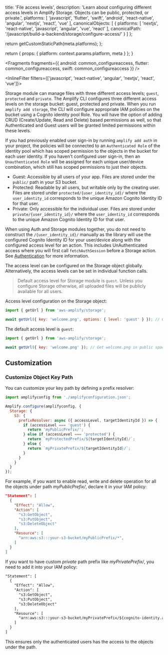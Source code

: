 
  title: 'File access levels',
  description: 'Learn about configuring different access levels in Amplify Storage. Objects can be public, protected, or private.',
  platforms: [
    'javascript',
    'flutter',
    'swift',
    'android',
    'react-native',
    'angular',
    'nextjs',
    'react',
    'vue'
  ],
  canonicalObjects: [
    {
      platforms: [
        'nextjs',
        'react-native',
        'javascript',
        'angular',
        'vue',
        'react'
      ],
      canonicalPath: '/javascript/build-a-backend/storage/configure-access/'
    }
  ]
};

  return getCustomStaticPath(meta.platforms);
};

  return {
    props: {
      platform: context.params.platform,
      meta
    }
  };
}


<Fragments
  fragments={{
    android: common_configureaccess,
    flutter: common_configureaccess,
    swift: common_configureaccess
  }}
/>

<InlineFilter filters={['javascript',  'react-native', 'angular', 'nextjs', 'react', 'vue']}>

Storage module can manage files with three different access levels; `guest`, `protected` and `private`. The Amplify CLI configures three different access levels on the storage bucket: guest, protected and private. When you run `amplify add storage`, the CLI will configure appropriate IAM policies on the bucket using a Cognito identity pool Role. You will have the option of adding CRUD (Create/Update, Read and Delete) based permissions as well, so that Authenticated and Guest users will be granted limited permissions within these levels.

If you had previously enabled user sign-in by running `amplify add auth` in your project, the policies will be connected to an `Authenticated Role` of the identity pool which has scoped permission to the objects in the bucket for each user identity. If you haven't configured user sign-in, then an `Unauthenticated Role` will be assigned for each unique user/device combination, which still has scoped permissions to just their objects.

- Guest: Accessible by all users of your app. Files are stored under the `public/` path in your S3 bucket.
- Protected: Readable by all users, but writable only by the creating user. Files are stored under `protected/{user_identity_id}/` where the `user_identity_id` corresponds to the unique Amazon Cognito Identity ID for that user.
- Private: Only accessible for the individual user. Files are stored under `private/{user_identity_id}/` where the `user_identity_id` corresponds to the unique Amazon Cognito Identity ID for that user.

When using Auth and Storage modules together, you do not need to construct the `/{user_identity_id}/` manually as the library will use the configured Cognito Identity ID for your user/device along with the configured access level for an action. This includes UnAuthenticated access where you will first call `fetchAuthSession` before a Storage action. See [Authentication](/[platform]/build-a-backend/auth/under-the-hood/) for more information.

The access level can be configured on the Storage object globally. Alternatively, the access levels can be set in individual function calls.

> Default access level for Storage module is `guest`. Unless you configure Storage otherwise, all uploaded files will be publicly available for all users.

Access level configuration on the Storage object:

```javascript
import { getUrl } from 'aws-amplify/storage';

await getUrl({ key: 'welcome.png', options: { level: 'guest' } }); // Gets welcome.png in public space
```

The default access level is `guest`:

```javascript
import { getUrl } from 'aws-amplify/storage';

await getUrl({ key: 'welcome.png' }); // Get welcome.png in public space
```

## Customization

### Customize Object Key Path

You can customize your key path by defining a prefix resolver:

```javascript
import amplifyconfig from './amplifyconfiguration.json';

Amplify.configure(amplifyconfig, {
  Storage: {
    S3: {
      prefixResolver: async ({ accessLevel, targetIdentityId }) => {
        if (accessLevel === 'guest') {
          return 'myPublicPrefix/';
        } else if (accessLevel === 'protected') {
          return `myProtectedPrefix/${targetIdentityId}/`;
        } else {
          return `myPrivatePrefix/${targetIdentityId}/`;
        }
      }
    }
  }
});
```

For example, if you want to enable read, write and delete operation for all the objects under path _myPublicPrefix/_, declare it in your IAM policy:

```json
"Statement": [
  {
    "Effect": "Allow",
    "Action": [
      "s3:GetObject",
      "s3:PutObject",
      "s3:DeleteObject"
    ],
    "Resource": [
      "arn:aws:s3:::your-s3-bucket/myPublicPrefix/*",
    ]
  }
]
```

If you want to have custom _private_ path prefix like _myPrivatePrefix/_, you need to add it into your IAM policy:

```xml
"Statement": [
  {
    "Effect": "Allow",
    "Action": [
      "s3:GetObject",
      "s3:PutObject",
      "s3:DeleteObject"
    ],
    "Resource": [
      "arn:aws:s3:::your-s3-bucket/myPrivatePrefix/${cognito-identity.amazonaws.com:sub}/*"
    ]
  }
]
```

This ensures only the authenticated users has the access to the objects under the path.

</InlineFilter>
